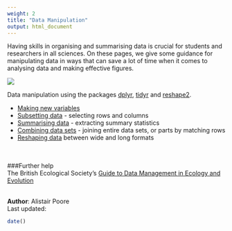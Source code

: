 ```yaml
---
weight: 2
title: "Data Manipulation"
output: html_document
---
```



Having skills in organising and summarising data is crucial for students and researchers in all sciences. On these pages, we give some guidance for manipulating data in ways that can save a lot of time when it comes to analysing data and making effective figures. 

![](Data_entry_image.jpg)

Data manipulation using the packages [dplyr](https://cran.r-project.org/web/packages/dplyr/index.html), [tidyr](https://blog.rstudio.org/2014/07/22/introducing-tidyr/) and [reshape2](https://cran.r-project.org/web/packages/reshape2/).

* [Making new variables](http://environmentalcomputing.net/making-new-variables/)
* [Subsetting data](http://environmentalcomputing.net/subsetting-data/) - selecting rows and columns  
* [Summarising data](http://environmentalcomputing.net/summarising-data/) - extracting summary statistics  
* [Combining data sets](http://environmentalcomputing.net/combining-data-sets/) - joining entire data sets, or parts by matching rows
* [Reshaping data](http://environmentalcomputing.net/reshaping-data/) between wide and long formats  
<br><br>

###Further help
<br>
The British Ecological Society's [Guide to Data Management in Ecology and Evolution](http://www.britishecologicalsociety.org/wp-content/uploads/Publ_Data-Management-Booklet.pdf)
<br><br>

**Author**: Alistair Poore
<br>
Last updated:
```r
date()
```
